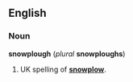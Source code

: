 {{wikipedia}}
==English==
===Noun===
'''snowplough''' (''plural'' '''snowploughs''')

#UK spelling of '''[[snowplow]]'''.